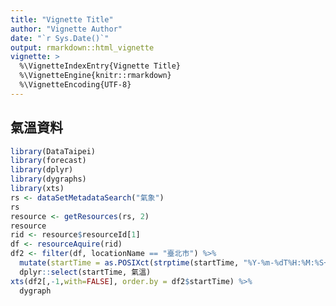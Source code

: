 ```yaml
---
title: "Vignette Title"
author: "Vignette Author"
date: "`r Sys.Date()`"
output: rmarkdown::html_vignette
vignette: >
  %\VignetteIndexEntry{Vignette Title}
  %\VignetteEngine{knitr::rmarkdown}
  %\VignetteEncoding{UTF-8}
---
```


## 氣溫資料

```r
library(DataTaipei)
library(forecast)
library(dplyr)
library(dygraphs)
library(xts)
rs <- dataSetMetadataSearch("氣象")
rs
resource <- getResources(rs, 2)
resource
rid <- resource$resourceId[1]
df <- resourceAquire(rid)
df2 <- filter(df, locationName == "臺北市") %>%
  mutate(startTime = as.POSIXct(strptime(startTime, "%Y-%m-%dT%H:%M:%S+08:00")), 氣溫=parameterName2) %>%
  dplyr::select(startTime, 氣溫)
xts(df2[,-1,with=FALSE], order.by = df2$startTime) %>%
  dygraph
```
